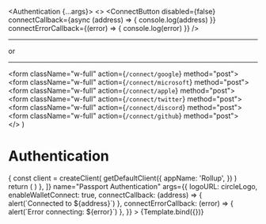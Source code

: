 

<Meta title="Components/Authentication" component={Authentication} />

  <Authentication {...args}>
    <>
      <ConnectButton
        disabled={false}
        connectCallback={async (address) => {
          console.log(address)
        }}
        connectErrorCallback={(error) => {
          console.log(error)
        }}
      />
      <div className="my-5 flex flex-row items-center space-x-3">
        <hr className="h-px w-16 bg-gray-500" />
        <Text>or</Text>
        <hr className="h-px w-16 bg-gray-500" />
      </div>
      <div className="flex flex-row space-x-3 justify-evenly w-full">
        <form className="w-full" action={`/connect/google`} method="post">
          <ConnectOAuthButton provider="google" />
        </form>
        <form className="w-full" action={`/connect/microsoft`} method="post">
          <ConnectOAuthButton provider="microsoft" />
        </form>
        <form className="w-full" action={`/connect/apple`} method="post">
          <ConnectOAuthButton provider="apple" />
        </form>
      </div>
      <div className="flex flex-row space-x-3 justify-evenly w-full">
        <form className="w-full" action={`/connect/twitter`} method="post">
          <ConnectOAuthButton provider="twitter" />
        </form>
        <form className="w-full" action={`/connect/discord`} method="post">
          <ConnectOAuthButton provider="discord" />
        </form>
        <form className="w-full" action={`/connect/github`} method="post">
          <ConnectOAuthButton provider="github" />
        </form>
      </div>
    </>
  </Authentication>
)

# Authentication

<Canvas>
  <Story
    decorators={[
      (Story) => {
        const client = createClient(
          getDefaultClient({
            appName: 'Rollup',
          })
        )
        return (
          <WagmiConfig client={client}>
            <Story />
          </WagmiConfig>
        )
      },
    ]}
    name="Passport Authentication"
    args={{
      logoURL: circleLogo,
      enableWalletConnect: true,
      connectCallback: (address) => {
        alert(`Connected to ${address}`)
      },
      connectErrorCallback: (error) => {
        alert(`Error connecting: ${error}`)
      },
    }}
  >
    {Template.bind({})}
  </Story>
</Canvas>

